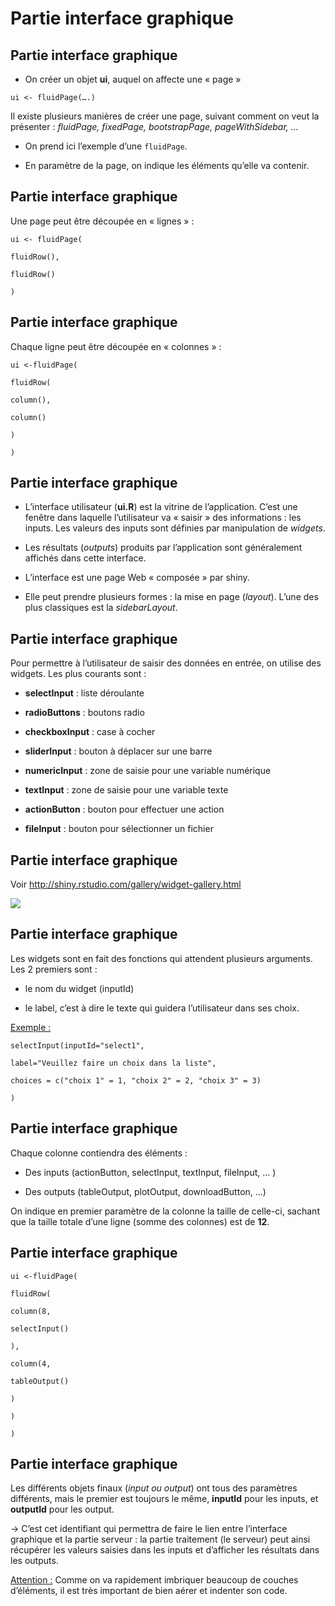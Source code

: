 # Partie interface graphique {.backgroundTitre}

## Partie interface graphique

-   On créer un objet **ui**, auquel on affecte une « page »

`ui <- fluidPage(….)`

Il existe plusieurs manières de créer une page, suivant comment on veut la présenter : *fluidPage, fixedPage, bootstrapPage, pageWithSidebar, …*

-   On prend ici l'exemple d'une `fluidPage`.

-   En paramètre de la page, on indique les éléments qu'elle va contenir.

## Partie interface graphique

Une page peut être découpée en « lignes » :

`ui <- fluidPage(`

`              fluidRow(),`

`              fluidRow()`

`              )`

## Partie interface graphique

Chaque ligne peut être découpée en « colonnes » :

`ui <-fluidPage(`

`fluidRow(`

`column(),`

`column()`

`)`

`)`

## Partie interface graphique

-   L'interface utilisateur (**ui.R**) est la vitrine de l'application. C'est une fenêtre dans laquelle l'utilisateur va « saisir » des informations : les inputs. Les valeurs des inputs sont définies par manipulation de *widgets*.

-   Les résultats (*outputs*) produits par l'application sont généralement affichés dans cette interface.

-   L'interface est une page Web « composée » par shiny.

-   Elle peut prendre plusieurs formes : la mise en page (*layout*). L'une des plus classiques est la *sidebarLayout*.

## Partie interface graphique

Pour permettre à l'utilisateur de saisir des données en entrée, on utilise des widgets. Les plus courants sont :

-   **selectInput** : liste déroulante

-   **radioButtons** : boutons radio

-   **checkboxInput** : case à cocher

-   **sliderInput** : bouton à déplacer sur une barre

-   **numericInput** : zone de saisie pour une variable numérique

-   **textInput** : zone de saisie pour une variable texte

-   **actionButton** : bouton pour effectuer une action

-   **fileInput** : bouton pour sélectionner un fichier

## Partie interface graphique

Voir <http://shiny.rstudio.com/gallery/widget-gallery.html>

![](img/clipboard-interface1.png){fig-align="center"}

## Partie interface graphique

Les widgets sont en fait des fonctions qui attendent plusieurs arguments. Les 2 premiers sont :

-   le nom du widget (inputId)

-   le label, c'est à dire le texte qui guidera l'utilisateur dans ses choix.

[Exemple :]{.underline}

`selectInput(inputId="select1",`

`label="Veuillez faire un choix dans la liste",`

`choices = c("choix 1" = 1, "choix 2" = 2, "choix 3" = 3)`

`)`

## Partie interface graphique

Chaque colonne contiendra des éléments :

-   Des inputs (actionButton, selectInput, textInput, fileInput, ... )

-   Des outputs (tableOutput, plotOutput, downloadButton, …)

On indique en premier paramètre de la colonne la taille de celle-ci, sachant que la taille totale d'une ligne (somme des colonnes) est de **12**.

## Partie interface graphique

`ui <-fluidPage(`

`fluidRow(`

`column(8,`

`selectInput()`

`),`

`column(4,`

`tableOutput()`

`)`

`)`

`)`

## Partie interface graphique

Les différents objets finaux (*input ou output*) ont tous des paramètres différents, mais le premier est toujours le même, **inputId** pour les inputs, et **outputId** pour les output.

→ C'est cet identifiant qui permettra de faire le lien entre l'interface graphique et la partie serveur : la partie traitement (le serveur) peut ainsi récupérer les valeurs saisies dans les inputs et d'afficher les résultats dans les outputs.

[Attention :]{.underline} Comme on va rapidement imbriquer beaucoup de couches d'éléments, il est très important de bien aérer et indenter son code.
